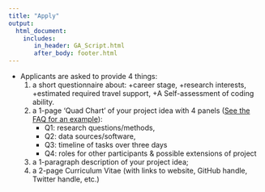 ```yaml
---
title: "Apply"
output: 
  html_document:
    includes:
       in_header: GA_Script.html
       after_body: footer.html
---
```


* Applicants are asked to provide 4 things:
  1. a short questionnaire about:
      +career stage, 
      +research interests, 
      +estimated required travel support,
      +A Self-assessment of coding ability. 
  2. a 1-page  ‘Quad Chart’ of your project idea with 4 panels ([See the FAQ for an example](https://copecomet.github.io/FAQ.html)): 
      + Q1: research questions/methods, 
      + Q2: data sources/software, 
      + Q3: timeline of tasks over three days
      + Q4: roles for other participants & possible extensions of project
  3. a 1-paragraph description of your project idea; 
  4. a 2-page Curriculum Vitae (with links to website, GitHub handle, Twitter handle, etc.)
